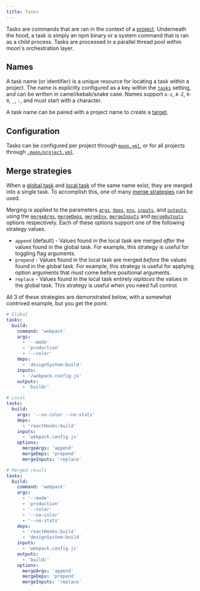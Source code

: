 ```yaml
---
title: Tasks
---
```


Tasks are commands that are ran in the context of a [project](./project). Underneath the hood, a
task is simply an npm binary or a system command that is ran as a child process. Tasks are processed
in a parallel thread pool within moon's orchestration layer.

## Names

A task name (or identifier) is a unique resource for locating a task _within_ a project. The name is
explicitly configured as a key within the [`tasks`](../config/project#tasks) setting, and can be
written in camel/kebab/snake case. Names support `a-z`, `A-Z`, `0-9`, `_`, `-`, and must start with
a character.

A task name can be paired with a project name to create a [target](./target).

## Configuration

Tasks can be configured per project through [`moon.yml`](../config/project), or for all projects
through [`.moon/project.yml`](../config/global-project).

## Merge strategies

When a [global task](../config/global-project#tasks) and [local task](../config/project#tasks) of
the same name exist, they are merged into a single task. To accomplish this, one of many
[merge strategies](../config/project#options) can be used.

Merging is applied to the parameters [`args`](../config/project#args),
[`deps`](../config/project#deps), [`env`](../config/project#env),
[`inputs`](../config/project#inputs), and [`outputs`](../config/project#outputs), using the
[`mergeArgs`](../config/project#mergeargs), [`mergeDeps`](../config/project#mergedeps),
[`mergeEnv`](../config/project#mergeenv), [`mergeInputs`](../config/project#mergeinputs) and
[`mergeOutputs`](../config/project#mergeoutputs) options respectively. Each of these options support
one of the following strategy values.

- `append` (default) - Values found in the local task are merged _after_ the values found in the
  global task. For example, this strategy is useful for toggling flag arguments.
- `prepend` - Values found in the local task are merged _before_ the values found in the global
  task. For example, this strategy is useful for applying option arguments that must come before
  positional arguments.
- `replace` - Values found in the local task entirely _replaces_ the values in the global task. This
  strategy is useful when you need full control.

All 3 of these strategies are demonstrated below, with a somewhat contrived example, but you get the
point.

```yaml
# Global
tasks:
  build:
    command: 'webpack'
    args:
      - '--mode'
      - 'production'
      - '--color'
    deps:
      - 'designSystem:build'
    inputs:
      - '/webpack.config.js'
    outputs:
      - 'build/'

# Local
tasks:
  build:
    args: '--no-color --no-stats'
    deps:
      - 'reactHooks:build'
    inputs:
      - 'webpack.config.js'
    options:
      mergeArgs: 'append'
      mergeDeps: 'prepend'
      mergeInputs: 'replace'

# Merged result
tasks:
  build:
    command: 'webpack'
    args:
      - '--mode'
      - 'production'
      - '--color'
      - '--no-color'
      - '--no-stats'
    deps:
      - 'reactHooks:build'
      - 'designSystem:build'
    inputs:
      - 'webpack.config.js'
    outputs:
      - 'build/'
    options:
      mergeArgs: 'append'
      mergeDeps: 'prepend'
      mergeInputs: 'replace'
```
